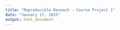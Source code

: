```yaml
---
title: "Reproducible Reseach - Course Project 1"
date: "January 17, 2015"
output: html_document
---
```



```r
```

```r
```

```r
```

```r
```

```r
```




